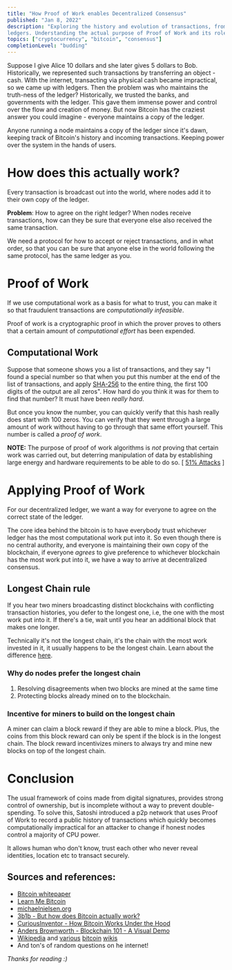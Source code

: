 ```yaml
---
title: "How Proof of Work enables Decentralized Consensus"
published: "Jan 8, 2022"
description: "Exploring the history and evolution of transactions, from physical cash to global
ledgers. Understanding the actual purpose of Proof of Work and its role in decentralized consensus."
topics: ["cryptocurrency", "bitcoin", "consensus"]
completionLevel: "budding"
---
```


Suppose I give Alice 10 dollars and she later gives 5 dollars to Bob. Historically, we represented such transactions by transferring an object - cash. With the internet, transacting via physical cash became impractical, so we came up with ledgers. Then the problem was who maintains the truth-ness of the ledger? Historically, we trusted the banks, and governments with the ledger. This gave them immense power and control over the flow and creation of money. But now Bitcoin has the craziest answer you could imagine - everyone maintains a copy of the ledger.

Anyone running a node maintains a copy of the ledger since it's dawn, keeping track of Bitcoin's history and incoming transactions. Keeping power over the system in the hands of users.

# How does this actually work?

Every transaction is broadcast out into the world, where nodes add it to their own copy of the ledger.

**Problem**: How to agree on the right ledger? When nodes receive transactions, how can they be sure that everyone else also received the same transaction.

We need a protocol for how to accept or reject transactions, and in what order, so that you can be sure that anyone else in the world following the same protocol, has the same ledger as you.

# Proof of Work

If we use computational work as a basis for what to trust, you can make it so that fraudulent transactions are *computationally infeasible*.

Proof of work is a cryptographic proof in which the prover proves to others that a certain amount of *computational effort* has been expended.

## Computational Work

Suppose that someone shows you a list of transactions, and they say "I found a special number so that when you put this number at the end of the list of transactions, and apply [SHA-256](wikipedia:SHA-2) to the entire thing, the first 100 digits of the output are all zeros". How hard do you think it was for them to find that number? It must have been *really hard*.

But once you know the number, you can quickly verify that this hash really does start with 100 zeros. You can verify that they went through a large amount of work without having to go through that same effort yourself. This number is called a *proof of work*.

**NOTE:** The purpose of proof of work algorithms is *not* proving that certain work was carried out, but deterring manipulation of data by establishing large energy and hardware requirements to be able to do so. [ [51% Attacks](https://en.bitcoinwiki.org/wiki/51%25_attack) ]

# Applying Proof of Work

For our decentralized ledger, we want a way for everyone to agree on the correct state of the ledger.

The core idea behind the bitcoin is to have everybody trust whichever ledger has the most computational work put into it. So even though there is no central authority, and everyone is maintaining their own copy of the blockchain, if everyone *agrees* to give preference to whichever blockchain has the most work put into it, we have a way to arrive at decentralized consensus.

## Longest Chain rule

If you hear two miners broadcasting distinct blockchains with conflicting transaction histories, you defer to the longest one, i.e, the one with the most work put into it. If there's a tie, wait until you hear an additional block that makes one longer.

Technically it's not the longest chain, it's the chain with the most work invested in it, it usually happens to be the longest chain. Learn about the difference [here](https://bitcoin.stackexchange.com/questions/29742/strongest-vs-longest-chain-and-orphaned-blocks/29744#29744).

### Why do nodes prefer the longest chain

1.  Resolving disagreements when two blocks are mined at the same time
2.  Protecting blocks already mined on to the blockchain.

### Incentive for miners to build on the longest chain

A miner can claim a block reward if they are able to mine a block. Plus, the coins from this block reward can only be spent if the block is in the longest chain. The block reward incentivizes miners to always try and mine new blocks on top of the longest chain.

# Conclusion

The usual framework of coins made from digital signatures, provides strong control of ownership, but is incomplete without a way to prevent double-spending. To solve this, Satoshi introduced a p2p network that uses Proof of Work to record a public history of transactions which quickly becomes computationally impractical for an attacker to change if honest nodes control a majority of CPU power.

It allows human who don't know, trust each other who never reveal identities, location etc to transact securely.

## Sources and references:

-   [Bitcoin whitepaper](https://bitcoin.org/en/bitcoin-paper)
-   [Learn Me Bitcoin](https://learnmeabitcoin.com/)
-   [michaelnielsen.org](https://michaelnielsen.org/ddi/how-the-bitcoin-protocol-actually-works/)
-   [3b1b - But how does Bitcoin actually
    work?](https://www.youtube.com/watch?v=bBC-nXj3Ng4)
-   [CuriousInventor - How Bitcoin Works Under the
    Hood](https://www.youtube.com/watch?v=Lx9zgZCMqXE)
-   [Anders Brownworth - Blockchain 101 - A Visual
    Demo](https://www.youtube.com/watch?v=_160oMzblY8)
-   [Wikipedia](https://en.wikipedia.org/) and
    [various](https://en.bitcoin.it/wiki/Main_Page) [bitcoin](https://developer.bitcoin.org/devguide/index.html) [wikis](https://en.bitcoinwiki.org/wiki/Bitcoin)
-   And ton's of random questions on he internet!

*Thanks for reading :)*
